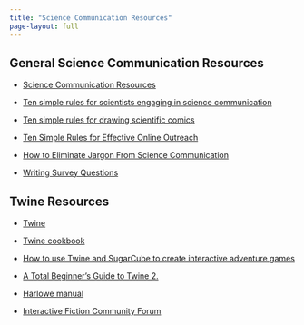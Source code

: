 ```yaml
---
title: "Science Communication Resources"
page-layout: full
---
```


## General Science Communication Resources

-   [Science Communication Resources](https://500womenscientists.org/science-communication-resources)

-   [Ten simple rules for scientists engaging in science communication](https://journals.plos.org/ploscompbiol/article?id=10.1371/journal.pcbi.1011251)

-   [Ten simple rules for drawing scientific comics](https://journals.plos.org/ploscompbiol/article?id=10.1371/journal.pcbi.1005845)

-   [Ten Simple Rules for Effective Online Outreach](https://journals.plos.org/ploscompbiol/article?id=10.1371/journal.pcbi.1003906)

-   [How to Eliminate Jargon From Science Communication](https://asm.org/Articles/Policy/2021/October-21/How-to-Eliminate-Jargon-From-Science-Communication)

-   [Writing Survey Questions](https://www.pewresearch.org/our-methods/u-s-surveys/writing-survey-questions/)

## Twine Resources

-   [Twine](https://twinery.org/)

-   [Twine cookbook](https://twinery.org/cookbook/index.html)

-   [How to use Twine and SugarCube to create interactive adventure games](https://opensource.com/article/18/2/twine-gaming)

-   [A Total Beginner's Guide to Twine 2.](http://www.adamhammond.com/twineguide/)

-   [Harlowe manual](https://twine2.neocities.org/)

-   [Interactive Fiction Community Forum](https://intfiction.org/c/authoring/twine/46)

